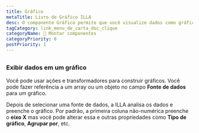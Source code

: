 ```yaml
---
title: Gráfico
metaTitle: Livro do Gráfico ILLA
desc: O componente Gráfico permite que você visualize dados como gráficos e gráficos. É construído usando Chart.js.
tagCategory: link_menu_de_carta_doc_clique
categoryName: 🧬 Montar componentes
categoryPriority: 6
postPriority: 1
---
```


## <h2 hidden>Gráfico</h2>

### Exibir dados em um gráfico

Você pode usar ações e transformadores para construir gráficos. Você pode fazer referência a um array ou um objeto no campo **Fonte de dados** para um gráfico. 

Depois de selecionar uma fonte de dados, a ILLA analisa os dados e preenche o gráfico. Por padrão, a primeira coluna não-numérica preenche o **eixo X** mas você pode alterar essa e outras propriedades como **Tipo de gráfico**, **Agrupar por**, etc.

<img src='https://cdn.illacloud.com/official-website/img/docs/assemble/chart1.png' alt="" />

<img src='https://cdn.illacloud.com/official-website/img/docs/assemble/chart2.png' alt="" />
